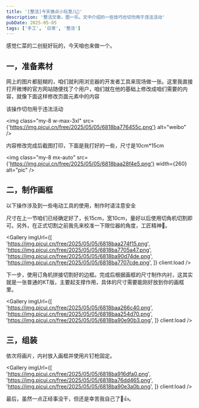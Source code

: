 ```yaml
---
title: '[整活]今天做点小玩意儿😤'
description: '整活文章，图一乐。文中介绍的一些技巧也切勿用于违法活动'
pubDate: 2025-05-05
tags: ['手工', '日常', '整活']
---
```



感觉仁菜的二创挺好玩的，今天咱也来做一个。

## 一，准备素材

网上的图片都挺糊的，咱们就利用浏览器的开发者工具来现场做一张。这里我直接打开微博的官方网站随便找了个用户，咱们就在他的基础上修改成咱们需要的内容，就像下面这样修改页面元素中的内容

<AlertDestructive>
  该操作切勿用于违法活动
</AlertDestructive>

<img
  class="my-8 w-max-3xl"
  src={'https://img.picui.cn/free/2025/05/05/6818ba776455c.png'}
  alt="weibo"
/>

内容修改完成后截图打印，下面是我打好的一些，尺寸是10cm*15cm

<img
  class="my-8 mx-auto"
  src={'https://img.picui.cn/free/2025/05/05/6818baa28f4e5.png'}
  width={260}
  alt="pic"
/>

## 二，制作画框

<AlertDestructive>
  以下操作涉及到一些电动工具的使用，制作时请注意安全
</AlertDestructive>

尺寸在上一节咱们已经确定好了，长15cm，宽10cm，量好以后使用切角机切割即可。另外，在正式切割之前我先来校准一下限位器的角度，工匠精神😤。

<Gallery 
  imgUrl={[
    'https://img.picui.cn/free/2025/05/05/6818baa274f15.png',
    'https://img.picui.cn/free/2025/05/05/6818ba7705a47.png',
    'https://img.picui.cn/free/2025/05/05/6818ba90d74de.png',
    'https://img.picui.cn/free/2025/05/05/6818ba7707cde.png',
  ]} 
  client:load
/>

下一步，使用订角机拼接切割好的边框。完成后根据画框的尺寸制作内衬，这其实就是一张普通的KT版，主要起支撑作用，具体的尺寸需要能刚好放到你的画框里。

<Gallery 
  imgUrl={[
    'https://img.picui.cn/free/2025/05/05/6818baa266c40.png',
    'https://img.picui.cn/free/2025/05/05/6818baa254d70.png',
    'https://img.picui.cn/free/2025/05/05/6818ba90e90b3.png',
  ]} 
  client:load
/>

## 三，组装

依次将画片，内衬放入画框并使用片钉枪固定。

<Gallery 
  imgUrl={[
    'https://img.picui.cn/free/2025/05/05/6818ba916dfa0.png',
    'https://img.picui.cn/free/2025/05/05/6818ba76dd465.png',
    'https://img.picui.cn/free/2025/05/05/6818ba90e3a0b.png',
  ]} 
  client:load
/>

最后，虽然一点正经事没干，但还是幸苦我自己了🤣👍。
